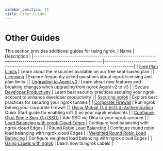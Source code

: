 ```yaml
---
sidebar_position: 10
title: Other Guides
---
```


# Other Guides

This section provides additional guides for using ngrok.
| Name | Description |
|-----------------------------------------------------------------------------------------------------------------|---------------------------------------------------------------------------------------------|
| [Free Plan Limits](limits.md) | Learn about the resources available on our free seat-based plan |
| [Licensing](licensing.md) | Explore frequently asked questions about ngrok licensing and plan limits |
| [Upgrading to Agent v3](upgrade-v2-v3.mdx) | Learn about new features and breaking changes when upgrading from ngrok Agent v2 to v3 |
| [Secure Developer Productivity](security-dev-productivity/security-dev-productivity.md) | Learn best security practices securing your ngrok account to enhance developer productivity |
| [Securing ngrok](securing-your-tunnels.md) | Explore best practices for securing your ngrok tunnels |
| [Corporate Firewall](running-behind-firewalls.md) | Run ngrok behing your corporate firewall |
| [Using Mutual TLS (mTLS) Authentication](using-tls-mutual-authentication.md) | Quick Start guide for enabling mTLS on your ngrok endpoints |
| [Configure Okta Single Sign-On (SSO)](dashboard-sso-okta-setup.md) | Add SSO via Okta to your ngrok account |
| [Load Balancing with ngrok Cloud Edges](load-balancing-with-cloud-edges.md) | Configure load balancing with ngrok cloud Edges |
| [Round Robin Load Balancing](how-to-round-robin-load-balance-with-ngrok-cloud-edges.mdx) | Configure round robin load balancing with ngrok cloud Edges |
| [Weighted Round Robin Load Balancing](how-to-do-weighted-load-balancing-with-ngrok-cloud-edges.mdx) | Configure weighted load balancing with ngrok cloud Edges |
| [Using Labels with ngrok](using-labels-within-ngrok.md) | Learn how to ngrok Labels |
